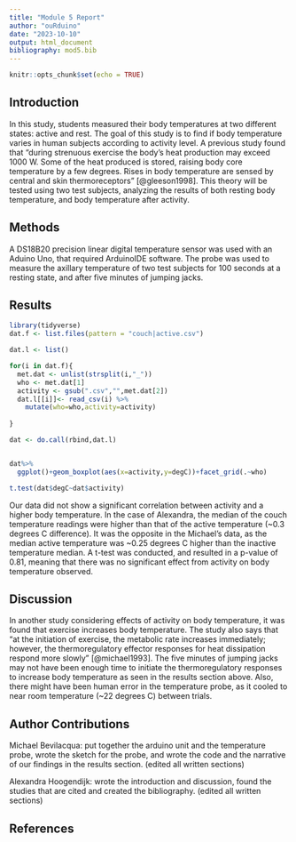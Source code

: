 ```yaml
---
title: "Module 5 Report"
author: "ouRduino"
date: "2023-10-10"
output: html_document
bibliography: mod5.bib
---
```


```r
knitr::opts_chunk$set(echo = TRUE)
```
## Introduction
In this study, students measured their body temperatures at two different states: active and rest. The goal of this study is to find if body temperature varies in human subjects according to activity level. A previous study found that "during strenuous exercise the body's heat production may exceed 1000 W. Some of the heat produced is stored, raising body core temperature by a few degrees. Rises in body temperature are sensed by central and skin thermoreceptors" [@gleeson1998]. This theory will be tested using two test subjects, analyzing the results of both resting body temperature, and body temperature after activity. 

## Methods
A DS18B20 precision linear digital temperature sensor was used with an Aduino Uno, that required ArduinoIDE software. The probe was used to measure the axillary temperature of two test subjects for 100 seconds at a resting state, and after five minutes of jumping jacks.

## Results


```r
library(tidyverse)
dat.f <- list.files(pattern = "couch|active.csv") 

dat.l <- list() 

for(i in dat.f){
  met.dat <- unlist(strsplit(i,"_")) 
  who <- met.dat[1] 
  activity <- gsub(".csv","",met.dat[2]) 
  dat.l[[i]]<- read_csv(i) %>%
    mutate(who=who,activity=activity)
  
}

dat <- do.call(rbind,dat.l) 


dat%>%
  ggplot()+geom_boxplot(aes(x=activity,y=degC))+facet_grid(.~who) 

```
```r
t.test(dat$degC~dat$activity)
```

Our data did not show a significant correlation between activity and a higher body temperature. In the case of Alexandra, the median of the couch temperature readings were higher than that of the active temperature (~0.3 degrees C difference). It was the opposite in the Michael's data, as the median active temperature was ~0.25 degrees C higher than the inactive temperature median. A t-test was conducted, and resulted in a p-value of 0.81, meaning that there was no significant effect from activity on body temperature observed. 

## Discussion

In another study considering effects of activity on body temperature, it was found that exercise increases body temperature. The study also says that "at the initiation of exercise, the metabolic rate increases immediately; however, the thermoregulatory effector responses for heat dissipation respond more slowly" [@michael1993]. The five minutes of jumping jacks may not have been enough time to initiate the thermoregulatory responses to increase body temperature as seen in the results section above. Also, there might have been human error in the temperature probe, as it cooled to near room temperature (~22 degrees C) between trials.

## Author Contributions
Michael Bevilacqua: put together the arduino unit and the temperature probe, wrote the sketch for the probe, and wrote the code and the narrative of our findings in the results section. (edited all written sections)

Alexandra Hoogendijk: wrote the introduction and discussion,  found the studies that are cited and created the bibliography. (edited all written sections)


## References



